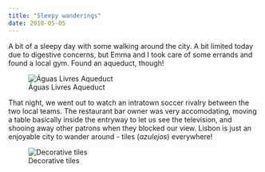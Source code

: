 ```yaml
---
title: "Sleepy wanderings"
date: 2018-05-05
---
```


A bit of a sleepy day with some walking around the city. A bit limited today due to digestive concerns, but Emma and I took care of some errands and found a local gym. Found an aqueduct, though! 

![Águas Livres Aqueduct](/img/portugal/image15.jpg)

That night, we went out to watch an intratown soccer rivalry between the two local teams. The restaurant bar owner was very accomodating, moving a table basically inside the entryway to let us see the television, and shooing away other patrons when they blocked our view. Lisbon is just an enjoyable city to wander around - tiles (*azulejos*) everywhere!

![Decorative tiles](/img/portugal/image36.jpg)